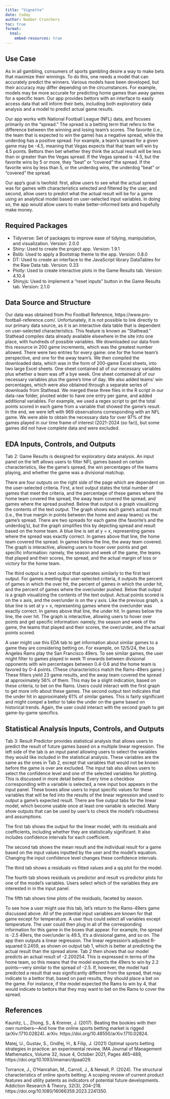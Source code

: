 ```yaml
---
title: "Vignette"
date: today
author: Number Crunchers
toc: true
format: 
  html:
    embed-resources: true
---
```


## Use Case
As in all gambling, consumers of sports gambling desire a way to make bets that maximize their winnings. To do this, one needs a model that can accurately predict the winners. Various models have been developed, but their accuracy may differ depending on the circumstances. For example, models may be more accurate for predicting home games than away games for a specific team. Our app provides bettors with an interface to easily access data that will inform their bets, including both exploratory data analysis and a model to predict actual game results.\

Our app works with National Football League (NFL) data, and focuses primarily on the “spread.” The spread is a betting term that refers to the difference between the winning and losing team’s scores. The favorite (i.e., the team that is expected to win the game) has a negative spread, while the underdog has a positive spread. For example, a team’s spread for a given game may be -4.5, meaning that Vegas expects that that team will win by 4.5 points. Bettors then bet whether they think the actual result will be less than or greater than the Vegas spread. If the Vegas spread is -4.5, but the favorite wins by 5 or more, they “beat” or “covered” the spread. If the favorite wins by less than 5, or the underdog wins, the underdog “beat” or “covered” the spread.\

Our app’s goal is twofold: first, allow users to see what the actual spread was for games with characteristics selected and filtered by the user, and second, allow users to predict what the actual result will be for a game using an analytical model based on user-selected input variables. In doing so, the app would allow users to make better-informed bets and hopefully make money.

## Required Packages
- Tidyverse: Set of packages to improve ease of tidying, manipulation, and visualization. Version: 2.0.0
- Shiny: Used to create the project app. Version: 1.9.1
- Bslib: Used to apply a Bootstrap theme to the app. Version: 0.8.0
- DT: Used to create an interface to the JavaScript library DataTables for the Raw Data tab. Version: 0.33
- Plotly: Used to create interactive plots in the Game Results tab. Version: 4.10.4
- Shinyjs: Used to implement a “reset inputs” button in the Game Results tab. Version: 2.1.0

## Data Source and Structure
Our data was obtained from Pro Football Reference, https://www.pro-football-reference.com/. Unfortunately, it is not possible to link directly to our primary data source, as it is an interactive data table that is dependent on user-selected characteristics. This feature is known as “Stathead.” Stathead compiles data already available elsewhere in the site into one place, with hundreds of possible variables. We downloaded our data from this resource in 200 game increments, which was the greatest number allowed. There were two entries for every game: one for the home team’s perspective, and one for the away team’s. We then compiled the downloaded data, which was in the form of 200-game Excel sheets, into two large Excel sheets. One sheet contained all of our necessary variables plus whether a team was off a bye week. One sheet contained all of our necessary variables plus the game’s time of day. We also added teams’ win percentages, which were also obtained through a separate series of downloads from Stathead. We merged these three files in the R script in our data-raw folder, pivoted wider to have one entry per game, and added additional variables. For example, we used a regex script to get the total points scored in each game from a variable that showed the game’s result. In the end, we were left with 969 observations corresponding with an NFL game. We were able to obtain the necessary data for over 97% of the games played in our time frame of interest (2021-2024 (so far)), but some games did not have complete data and were excluded.

## EDA Inputs, Controls, and Outputs
Tab 2: Game Results is designed for exploratory data analysis. An input panel on the left allows users to filter NFL games based on certain characteristics, like the game’s spread, the win percentages of the teams playing, and whether the game was a divisional matchup.\

There are four outputs on the right side of the page which are dependent on the user-selected criteria. First, a text output states the total number of games that meet the criteria, and the percentage of these games where the home team covered the spread, the away team covered the spread, and games where the spread pushed. Below that output is a graph visualizing the contents of the text output. The graph shows each game’s actual result (i.e., the true margin in points between the home and away teams) vs the game’s spread. There are two spreads for each game (the favorite’s and the underdog’s), but the graph simplifies this by depicting spread and result based on the home team. A blue line is set at y = x, representing games where the spread was exactly correct. In games above that line, the home team covered the spread. In games below the line, the away team covered. The graph is interactive, allowing users to hover over points and get specific information: namely, the season and week of the game, the teams that played and their scores, the spread, and the actual margin of loss or victory for the home team.\

The third output is a text output that operates similarly to the first text output. For games meeting the user-selected criteria, it outputs the percent of games in which the over hit, the percent of games in which the under hit, and the percent of games where the over/under pushed. Below that output is a graph visualizing the contents of the text output. Actual points scored is on the x axis, and the over/under is on the y axis. Like the previous graph, a blue line is set at y = x, representing games where the over/under was exactly correct. In games above that line, the under hit. In games below the line, the over hit. The graph is interactive, allowing users to hover over points and get specific information: namely, the season and week of the game, the teams that played and their scores, the over/under, and the actual points scored.\

A user might use this EDA tab to get information about similar games to a game they are considering betting on. For example, on 12/5/24, the Los Angeles Rams play the San Francisco 49ers. To see similar games, the user might filter to games played in week 11 onwards between divisional opponents with win percentages between 0.4-0.6 and the home team is favored by 0-4 points. (These characteristics match the Rams-49ers game.) These filters yield 23 game results, and the away team covered the spread at approximately 56% of them. This may be a slight indication, based on these criteria, to bet on the Rams. Users could interact with the first graph to get more info about these games. The second output text indicates that the under hit in approximately 61% of similar games. This is fairly significant and might compel a bettor to take the under on the game based on historical trends. Again, the user could interact with the second graph to get game-by-game specifics.

## Statistical Analysis Inputs, Controls, and Outputs
Tab 3: Result Predictor provides statistical analysis that allows users to predict the result of future games based on a multiple linear regression. The left side of the tab is an input panel allowing users to select the variables they would like included in the statistical analysis. These variables are the same as the ones in Tab 2, except that variables that would not be known before the game is over are excluded. The input tab also allows users to select the confidence level and one of the selected variables for plotting. This is discussed in more detail below. Every time a checkbox corresponding with a variable is selected, a new input box appears in the input panel. These boxes allow users to input specific values for these variables that will be fed into the results of the linear regression and used to output a game’s expected result. There are five output tabs for the linear model, which become usable once at least one variable is selected. Many show outputs that can be used by user’s to check the model’s robustness and assumptions.\

The first tab shows the output for the linear model, with its residuals and coefficients, including whether they are statistically significant. It also includes confidence intervals for each coefficient.\

The second tab shows the mean result and the individual result for a game based on the input values inputted by the user and the model’s equation. Changing the input confidence level changes these confidence intervals.\

The third tab shows a residuals vs fitted values and a qq plot for the model.\

The fourth tab shows residuals vs predictor and result vs predictor plots for one of the model’s variables. Users select which of the variables they are interested in in the input panel.\

The fifth tab shows time plots of the residuals, faceted by season.\

To see how a user might use this tab, let’s return to the Rams-49ers game discussed above. All of the potential input variables are known for that game except for temperature. A user thus could select all variables except temperature. The user could then plug in all of the corresponding information for this game in the boxes that appear. For example, the spread is -2.5 49ers, the over/under is 49.5, it’s a divisional game, and so on. The app then outputs a linear regression. The linear regression’s adjusted R-squared 0.2459, as shown on output tab 1, which is better at predicting the actual result than the spread alone. Tab 2 then shows that our model predicts an actual result of -2.200254. This is expressed in terms of the home team, so this means that the model expects the 49ers to win by 2.2 points—very similar to the spread of -2.5. If, however, the model had predicted a result that was significantly different from the spread, that may indicate to a bettor that, based on past results, they should place a bet on the game. For instance, if the model expected the Rams to win by 4, that would indicate to bettors that they may want to bet on the Rams to cover the spread.

## References
Kaunitz, L., Zhong, S., & Kreiner, J. (2017). Beating the bookies with their own numbers—And how the online sports betting market is rigged (arXiv:1710.02824). arXiv. https://doi.org/10.48550/arXiv.1710.02824.\

Matej, U., Gustav, S., Ondřej, H., & Filip, J. (2021) Optimal sports betting strategies in practice: an experimental review, IMA Journal of Management Mathematics, Volume 32, Issue 4, October 2021, Pages 465–489, https://doi.org/10.1093/imaman/dpaa029.\

Torrance, J., O’Hanrahan, M., Carroll, J., & Newall, P. (2024). The structural characteristics of online sports betting: A scoping review of current product features and utility patents as indicators of potential future developments. Addiction Research & Theory, 32(3), 204–218. https://doi.org/10.1080/16066359.2023.2241350.
